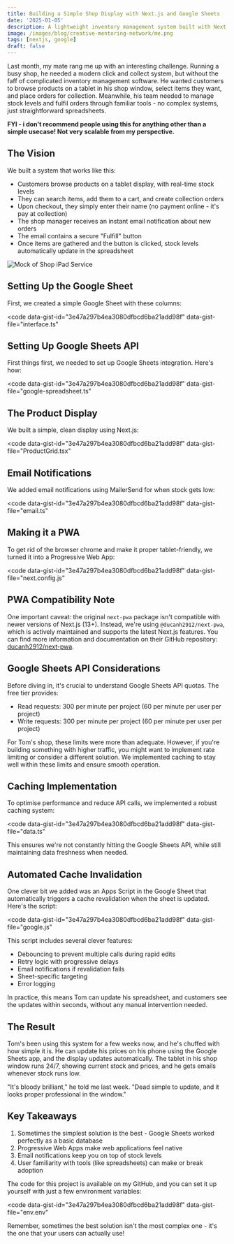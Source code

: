 ```yaml
---
title: Building a Simple Shop Display with Next.js and Google Sheets
date: '2025-01-05'
description: A lightweight inventory management system built with Next.js and Google Sheets, perfect for small shops needing a simple click-and-collect solution without complex infrastructure or databases.
image: /images/blog/creative-mentoring-network/me.png
tags: [nextjs, google]
draft: false
---
```


Last month, my mate rang me up with an interesting challenge. Running a busy shop, he needed a modern click and collect system, but without the faff of complicated inventory management software. He wanted customers to browse products on a tablet in his shop window, select items they want, and place orders for collection. Meanwhile, his team needed to manage stock levels and fulfil orders through familiar tools - no complex systems, just straightforward spreadsheets.

**FYI - i don’t recommend people using this for anything other than a simple usecase! Not very scalable from my perspective.**

## The Vision

We built a system that works like this:

- Customers browse products on a tablet display, with real-time stock levels
- They can search items, add them to a cart, and create collection orders
- Upon checkout, they simply enter their name (no payment online - it's pay at collection)
- The shop manager receives an instant email notification about new orders
- The email contains a secure "Fulfill" button
- Once items are gathered and the button is clicked, stock levels automatically update in the spreadsheet

![Mock of Shop iPad Service](/images/blog/building-simple-shop-display-nextjs-google-sheets/gsheet-nextjs.png)

## Setting Up the Google Sheet

First, we created a simple Google Sheet with these columns:

<code
	data-gist-id="3e47a297b4ea3080dfbcd6ba21add98f"
	data-gist-file="interface.ts"
></code>

## Setting Up Google Sheets API

First things first, we needed to set up Google Sheets integration. Here's how:

<code
	data-gist-id="3e47a297b4ea3080dfbcd6ba21add98f"
	data-gist-file="google-spreadsheet.ts"
></code>

## The Product Display

We built a simple, clean display using Next.js:

<code
	data-gist-id="3e47a297b4ea3080dfbcd6ba21add98f"
	data-gist-file="ProductGrid.tsx"
></code>

## Email Notifications

We added email notifications using MailerSend for when stock gets low:

<code
	data-gist-id="3e47a297b4ea3080dfbcd6ba21add98f"
	data-gist-file="email.ts"
></code>

## Making it a PWA

To get rid of the browser chrome and make it proper tablet-friendly, we turned it into a Progressive Web App:

<code
	data-gist-id="3e47a297b4ea3080dfbcd6ba21add98f"
	data-gist-file="next.config.js"
></code>

## PWA Compatibility Note

One important caveat: the original `next-pwa` package isn't compatible with newer versions of Next.js (13+). Instead, we're using `@ducanh2912/next-pwa`, which is actively maintained and supports the latest Next.js features. You can find more information and documentation on their GitHub repository: [ducanh2912/next-pwa](https://github.com/ducanh2912/next-pwa).

## Google Sheets API Considerations

Before diving in, it's crucial to understand Google Sheets API quotas. The free tier provides:

- Read requests: 300 per minute per project (60 per minute per user per project)
- Write requests: 300 per minute per project (60 per minute per user per project)

For Tom's shop, these limits were more than adequate. However, if you're building something with higher traffic, you might want to implement rate limiting or consider a different solution. We implemented caching to stay well within these limits and ensure smooth operation.

## Caching Implementation

To optimise performance and reduce API calls, we implemented a robust caching system:

<code
	data-gist-id="3e47a297b4ea3080dfbcd6ba21add98f"
	data-gist-file="data.ts"
></code>

This ensures we're not constantly hitting the Google Sheets API, while still maintaining data freshness when needed.

## Automated Cache Invalidation

One clever bit we added was an Apps Script in the Google Sheet that automatically triggers a cache revalidation when the sheet is updated. Here's the script:

<code
	data-gist-id="3e47a297b4ea3080dfbcd6ba21add98f"
	data-gist-file="google.js"
></code>

This script includes several clever features:

- Debouncing to prevent multiple calls during rapid edits
- Retry logic with progressive delays
- Email notifications if revalidation fails
- Sheet-specific targeting
- Error logging

In practice, this means Tom can update his spreadsheet, and customers see the updates within seconds, without any manual intervention needed.

## The Result

Tom's been using this system for a few weeks now, and he's chuffed with how simple it is. He can update his prices on his phone using the Google Sheets app, and the display updates automatically. The tablet in his shop window runs 24/7, showing current stock and prices, and he gets emails whenever stock runs low.

"It's bloody brilliant," he told me last week. "Dead simple to update, and it looks proper professional in the window."

## Key Takeaways

1. Sometimes the simplest solution is the best - Google Sheets worked perfectly as a basic database
2. Progressive Web Apps make web applications feel native
3. Email notifications keep you on top of stock levels
4. User familiarity with tools (like spreadsheets) can make or break adoption

The code for this project is available on my GitHub, and you can set it up yourself with just a few environment variables:

<code
	data-gist-id="3e47a297b4ea3080dfbcd6ba21add98f"
	data-gist-file="env.env"
></code>

Remember, sometimes the best solution isn't the most complex one - it's the one that your users can actually use!
